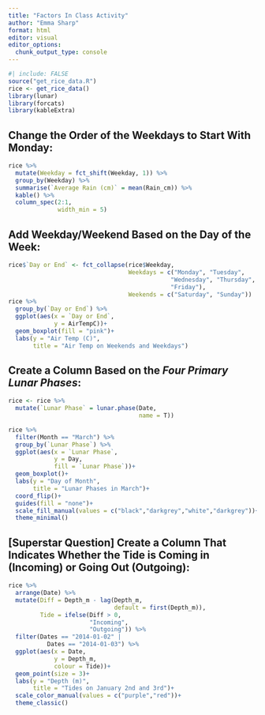 ```yaml
---
title: "Factors In Class Activity"
author: "Emma Sharp"
format: html
editor: visual
editor_options: 
  chunk_output_type: console
---
```

```r
#| include: FALSE
source("get_rice_data.R")
rice <- get_rice_data()
library(lunar)
library(forcats)
library(kableExtra)
```

## Change the Order of the Weekdays to Start With Monday:

```r
rice %>% 
  mutate(Weekday = fct_shift(Weekday, 1)) %>% 
  group_by(Weekday) %>% 
  summarise(`Average Rain (cm)` = mean(Rain_cm)) %>% 
  kable() %>% 
  column_spec(2:1,
              width_min = 5)
```

## Add Weekday/Weekend Based on the Day of the Week:

```r
rice$`Day or End` <- fct_collapse(rice$Weekday,
                                  Weekdays = c("Monday", "Tuesday",
                                              "Wednesday", "Thursday",
                                              "Friday"),
                                  Weekends = c("Saturday", "Sunday"))
rice %>% 
  group_by(`Day or End`) %>% 
  ggplot(aes(x = `Day or End`,
             y = AirTempC))+
  geom_boxplot(fill = "pink")+
  labs(y = "Air Temp (C)",
       title = "Air Temp on Weekends and Weekdays")
```

## Create a Column Based on the *Four Primary Lunar Phases*:

```r
rice <- rice %>% 
  mutate(`Lunar Phase` = lunar.phase(Date,
                                     name = T))

rice %>%   
  filter(Month == "March") %>% 
  group_by(`Lunar Phase`) %>%
  ggplot(aes(x = `Lunar Phase`,
             y = Day,
             fill = `Lunar Phase`))+
  geom_boxplot()+
  labs(y = "Day of Month",
       title = "Lunar Phases in March")+
  coord_flip()+
  guides(fill = "none")+
  scale_fill_manual(values = c("black","darkgrey","white","darkgrey"))+
  theme_minimal()
```

## [Superstar Question] Create a Column That Indicates Whether the Tide is Coming in (Incoming) or Going Out (Outgoing):

```r
rice %>%
  arrange(Date) %>% 
  mutate(Diff = Depth_m - lag(Depth_m,
                              default = first(Depth_m)),
         Tide = ifelse(Diff > 0,
                       "Incoming",
                       "Outgoing")) %>% 
  filter(Dates == "2014-01-02" |
           Dates == "2014-01-03") %>% 
  ggplot(aes(x = Date,
             y = Depth_m,
             colour = Tide))+
  geom_point(size = 3)+
  labs(y = "Depth (m)",
       title = "Tides on January 2nd and 3rd")+
  scale_color_manual(values = c("purple","red"))+
  theme_classic()
```

